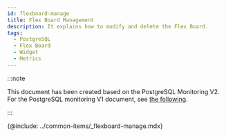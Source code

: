 ```yaml
---
id: flexboard-manage
title: Flex Board Management
description: It explains how to modify and delete the Flex Board.
tags:
  - PostgreSQL
  - Flex Board
  - Widget
  - Metrics
---
```


:::note

This document has been created based on the PostgreSQL Monitoring V2. For the PostgreSQL monitoring V1 document, see [the following](../postgresql-v1/flexboard-manage).

:::

{@include: ../common-items/_flexboard-manage.mdx}
